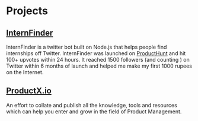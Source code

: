 # Projects

## [InternFinder](https://twitter.com/internfinder)

InternFinder is a twitter bot built on Node.js that helps people find internships off Twitter. InternFinder was launched on [ProductHunt](https://www.producthunt.com/posts/internfinder) and hit 100+ upvotes within 24 hours. It reached 1500 followers (and counting ) on Twitter within 6 months of launch and helped me make my first 1000 rupees on the Internet.


## [ProductX.io](https://www.productx.io/)

An effort to collate and publish all the knowledge, tools and resources which can help you enter and grow in the field of Product Management.

